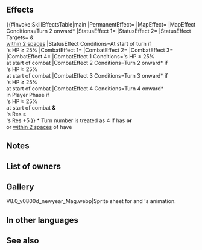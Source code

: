 {{Weapon Infobox
|tagid=SID_女神姉妹の手毬
|intID=3930
|image=wep_mg187
|exclusive=1
|weaponType=Blue Tome
|cost=400
|might=14
|range=2
|cooldown=-1
|effect=Accelerates Special trigger (cooldown count-1). On turn 2 onward, enables Canto (1). At start of turn, if unit's HP ≥ 25%, grants Atk/Res+6 and "foe cannot make a follow-up attack" to unit and allies within 2 spaces of unit for 1 turn. At start of combat, if unit's HP ≥ 25%, grants Atk/Spd/Def/Res+5 and the following effects to unit during combat: Atk/Spd/Def/Res+X (X = turn number × 2, max 8); on turn 3 onward, unit deals +Y damage (Y = highest total bonuses among unit and allies within 2 spaces of unit; excluding area-of-effect Specials); on turn 4 onward, if unit initiates combat and unit's Res ≥ foe's Res+5, unit attacks twice (if【Time's Gate】is active on unit or if【Time's Grip】is active on target or on foes within 2 spaces of target, turn number is treated as a minimum of 4).<br><br>【Time's Gate】<br>Allies within 4 spaces of unit can move to a space adjacent to unit (that turn only).<br><br>【Time's Grip】<br>Inflicts Atk/Spd/Def/Res-4 during combat. Neutralizes unit's skills during allies' combat through unit's next action.
|required=Thoron;Shine
|properties=
}}
==Effects==
{{#invoke:SkillEffectsTable|main
|PermanentEffect={{SkillEffectText|Accelerates Special}}
|MapEffect={{SkillEffectText|Canto|1}}
|MapEffect Conditions=Turn 2 onward*
|StatusEffect 1={{SkillEffectText|Bonuses|Atk/Res|6}}
|StatusEffect 2={{SEt|Foe Cannot Follow-Up}}
|StatusEffect Targets={{SkillTargetText|Unit}} & {{SkillTargetText|Allies}}<br>[[within 2 spaces]]
|StatusEffect Conditions=At start of turn if<br>{{SkillTargetText|Unit}}'s HP ≥ 25%
|CombatEffect 1={{SkillEffectText|Temporary buffs|Atk/Spd/Def/Res|5}}
|CombatEffect 2={{SkillEffectText|Temporary buffs|Atk/Spd/Def/Res|turn number* x 2|max=8}}
|CombatEffect 3={{SkillEffectText|Damage boost|highest total {{SEt|Bonuses}}<br>on {{SkillTargetText|Unit}} & {{SkillTargetText|Allies}}<br>[[within 2 spaces]]}}
|CombatEffect 4={{SkillEffectText|Unit Attacks Twice}}
|CombatEffect 1 Conditions={{SkillTargetText|Unit}}'s HP ≥ 25% 
<br>at start of combat
|CombatEffect 2 Conditions=Turn 2 onward* if<br>{{SkillTargetText|Unit}}'s HP ≥ 25%<br>at start of combat
|CombatEffect 3 Conditions=Turn 3 onward* if<br>{{SkillTargetText|Unit}}'s HP ≥ 25%<br>at start of combat
|CombatEffect 4 Conditions=Turn 4 onward*<br>in Player Phase if<br>{{SkillTargetText|Unit}}'s HP ≥ 25%<br>at start of combat '''&'''<br>{{SkillTargetText|Unit}}'s Res ≥<br>{{SkillTargetText|Foe}}'s Res +5
}}
&#42; Turn number is treated as 4 if {{SkillTargetText|Unit}} has {{SEt|Time's Gate}} '''or'''<br>{{SkillTargetText|Target Foe}} or {{SkillTargetText|Foes}} [[within 2 spaces]] of {{SkillTargetText|Target Foe}} have {{SEt|Time's Grip}}

==Notes==
{{Canto|1}}
{{Bonuses}}
{{Foe Cannot Follow-Up}}
{{Temporary buffs}}
{{DamageBoost}}
{{EffectfromBonuses|multiSource=1|source=unit and allies|effect=damage boost}}
{{IfUnitInitiates}}
{{Brave weapon interaction}}
==List of owners==
{{Skill Hero List}}
==Gallery==
<gallery>
V8.0_v0800d_newyear_Mag.webp|Sprite sheet for {{St|Faded Paper Fan}} and {{PAGENAME}}'s animation.
</gallery>
==In other languages==
{{OtherLanguages
|japanese=女神姉妹の手毬
|german=Göttinnen-Temari
|spanishEU=Diosas del temari
|spanishLA=Diosas del temari
|french=Déesses Temari
|italian=Temari divino
|chineseTW=女神姊妹的手鞠
|portuguese=Temari divinal
}}
==See also==
{{See also skills|cond=Description LIKE '%turn _ on%' OR Description LIKE '%deals damage%highest total bonuses%'}}
{{Weapons Navbox}}